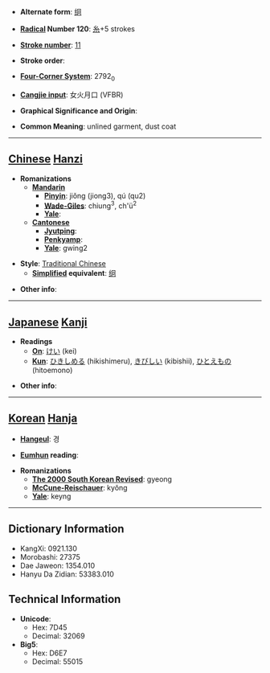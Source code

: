 * '''Alternate form''': [[䌹]]

* '''[[Wiktionary:Chinese radical index| Radical]] Number 120''': [[Wiktionary:Chinese radical index 糸|糸]]+5 strokes

* '''[[Wiktionary:Chinese total strokes index|Stroke number]]''': [[Wiktionary:Chinese total strokes index 11|11]]

* '''Stroke order''': 

* '''[[Wiktionary:Chinese four corner index|Four-Corner System]]''': 2792<sub>0</sub>

* '''[[Wiktionary:Chinese Cangjie index|Cangjie input]]''': 女火月口 (VFBR)

* '''Graphical Significance and Origin''': 

* '''Common Meaning''': unlined garment, dust coat

----

== [[Chinese]] [[Hanzi]] ==

* '''Romanizations'''
** '''[[Mandarin]]'''
*** '''[[Pinyin]]''': jiǒng (jiong3), qú (qu2)
*** '''[[Wade-Giles]]''': chiung<sup>3</sup>, ch'ü<sup>2</sup>
*** '''[[Yale]]''': 
** '''[[Cantonese]]'''
*** '''[[Jyutping]]''':
*** '''[[Penkyamp]]''': 
*** '''[[Yale]]''': gwing2

* '''Style''': [[Traditional Chinese]] 
** '''[[Simplified Chinese|Simplified]] equivalent''': [[䌹]]

* '''Other info''': 

----

== [[Japanese]] [[Kanji]] ==

* '''Readings'''
** '''[[On]]''': [[けい]] (kei)
** '''[[Kun]]''': [[ひきしめる]] (hikishimeru), [[きびしい]] (kibishii), [[ひとえもの]] (hitoemono)

* '''Other info''':  

----

== [[Korean]] [[Hanja]] ==

* '''[[Hangeul]]''': 경

* '''[[Eumhun]] reading''': 

* '''Romanizations'''
** '''[[The 2000 South Korean Revised Romanization|The 2000 South Korean Revised]]''': gyeong
** '''[[McCune-Reischauer]]''': kyŏng
** '''[[Yale]]''': keyng

----

== Dictionary Information ==

* KangXi: 0921.130
* Morobashi: 27375
* Dae Jaweon: 1354.010
* Hanyu Da Zidian: 53383.010

== Technical Information ==

* '''Unicode''':
** Hex: 7D45
** Decimal: 32069
* '''Big5''':
** Hex: D6E7
** Decimal: 55015